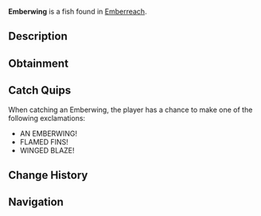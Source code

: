 {{FishInfobox
|image          = Emberwing.png
|rarity         = Legendary
|sea            = Second Sea
|location       = [[Emberreach]]
|sublocation    = 
|sources        = Fishing Rod
|radar_location = 
|prog_speed     = -53
|xp             = 650
|weather        = Foggy
|time           = Night
|season         = Autumn
|bait           = Ember Berries
|base_weight    = 486
|base_value     = 1365
|weight_range   = 288
|base_chance    = 16
|base_resil     = 32
}}
'''Emberwing''' is a {{Rarity|Legendary}} fish found in [[Emberreach]].

== Description ==
{{Description|A shadowed fish, its fins flaring like wisps of flame.|Bestiary Entry}}

== Obtainment ==
{{Description|Its wings flare in the foggy night’s glow.|Bestiary Hint}}
{{Fish Availability|
Emberreach/Volcano
|top_rods      = 
Steady Rod\370499.3\602280.05;
Frostfire Rod\326379.3\530555.04;
Krampus's Rod\311002.28\546064.28;
Magma Rod\307524.99\531994.68;
North-Star Rod\137468.35\507520.81;
Free Spirit Rod\113077.17\1021148.43;
Azure Of Lagoon\109541.74\994683.02;
Astralhook Rod\123137.92\909702.81;
Great Rod of Oscar\135785.34\904749.13;
Fang of the Eclipse\98589.49\890381.79;
Wildflower Rod\89337.06\837620.89;
Frog Rod\87650.9\810239.36;
Resourceful Rod\75703.45\626120.69;
Blazebringer Rod\96168.88\859179.68;
Verdant Shear Rod\88350.08\791610.05;
Trident Rod\75430.23\703383.47;
Ethereal Prism Rod\60179.97\553252.56;
Seraphic Rod\59005.43\535687.85;
No-Life Rod\56651.86\528913.44;
Challenger's Rod\56300\523161.66;
Rod Of The Exalted One\55458.77\515479.43;
Rod Of The Forgotten Fang\55086.59\495770.02;
Rod Of The Depths\53257.02\485826.4;
Volcanic Rod\50943.58\482483.37;
Depthseeker Rod\50846.92\491118.29;
Zeus Rod\50566.52\478912.29;
Avalanche Rod\50180.81\485654.39
|recommended   = Astralhook Rod
}}

== Catch Quips ==
When catching an Emberwing, the player has a chance to make one of the following exclamations:
* AN EMBERWING!
* FLAMED FINS!
* WINGED BLAZE!

== Change History ==
{{Change History|{{subst:Current Version}}}}

== Navigation ==
{{Fish Navbox|Emberreach}}